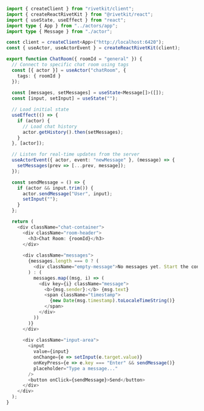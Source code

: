 ```typescript
import { createClient } from "rivetkit/client";
import { createReactRivetKit } from "@rivetkit/react";
import { useState, useEffect } from "react";
import type { App } from "../actors/app";
import type { Message } from "./actor";

const client = createClient<App>("http://localhost:6420");
const { useActor, useActorEvent } = createReactRivetKit(client);

export function ChatRoom({ roomId = "general" }) {
  // Connect to specific chat room using tags
  const [{ actor }] = useActor("chatRoom", { 
    tags: { roomId }
  });
  
  const [messages, setMessages] = useState<Message[]>([]);
  const [input, setInput] = useState("");

  // Load initial state
  useEffect(() => {
    if (actor) {
      // Load chat history
      actor.getHistory().then(setMessages);
    }
  }, [actor]);

  // Listen for real-time updates from the server
  useActorEvent({ actor, event: "newMessage" }, (message) => {
    setMessages(prev => [...prev, message]);
  });

  const sendMessage = () => {
    if (actor && input.trim()) {
      actor.sendMessage("User", input);
      setInput("");
    }
  };

  return (
    <div className="chat-container">
      <div className="room-header">
        <h3>Chat Room: {roomId}</h3>
      </div>
      
      <div className="messages">
        {messages.length === 0 ? (
          <div className="empty-message">No messages yet. Start the conversation!</div>
        ) : (
          messages.map((msg, i) => (
            <div key={i} className="message">
              <b>{msg.sender}:</b> {msg.text}
              <span className="timestamp">
                {new Date(msg.timestamp).toLocaleTimeString()}
              </span>
            </div>
          ))
        )}
      </div>
      
      <div className="input-area">
        <input
          value={input}
          onChange={e => setInput(e.target.value)}
          onKeyPress={e => e.key === "Enter" && sendMessage()}
          placeholder="Type a message..."
        />
        <button onClick={sendMessage}>Send</button>
      </div>
    </div>
  );
}
```
